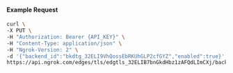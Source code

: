 
#### Example Request

```bash
curl \
-X PUT \
-H "Authorization: Bearer {API_KEY}" \
-H "Content-Type: application/json" \
-H "Ngrok-Version: 2" \
-d '{"backend_id":"bkdtg_32ELI9VhQossEbRKUhGLP2cfGYZ","enabled":true}' \
https://api.ngrok.com/edges/tls/edgtls_32ELIB7bnGkdHbz1zAFQdLImCXj/backend
```
